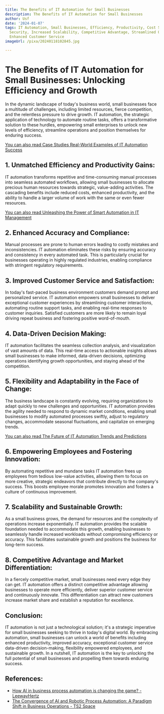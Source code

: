 ```yaml
---
title: The Benefits of IT Automation for Small Businesses
description: The Benefits of IT Automation for Small Businesses
author: Usf
date: '2024-01-07'
tags: IT Automation, Small Businesses, Efficiency, Productivity, Cost Savings, Improved
  Security, Increased Scalability, Competitive Advantage, Streamlined Operations,
  Enhanced Customer Service
imageUrl: /pixa/20240118102845.jpg

---
```

# The Benefits of  IT Automation  for Small Businesses: Unlocking Efficiency and Growth

In  the dynamic landscape of today's business world, small businesses  face a multitude of challenges, including limited resources, fierce competition, and the relentless pressure to drive growth. IT automation, the  strategic application of technology to automate routine tasks, offers a transformative solution to these hurdles, empowering small enterprises to unlock  new levels of efficiency, streamline operations and position  themselves for enduring success.

[You  can also read Case Studies Real-World Examples of IT  Automation Success](Case%20Studies%20Real-World%20Examples%20of%20IT%20Automation%20Success)


## 1.  Unmatched  Efficiency and Productivity  Gains:

IT automation transforms repetitive and time-consuming manual processes into seamless automated workflows, allowing small businesses to allocate precious human resources towards strategic, value-adding  activities. The cascading benefits include reduced costs, enhanced productivity, and the ability to handle a larger volume of work with the same or even fewer resources.

[You can also read Unleashing the  Power of Smart Automation in IT Management](Unleashing%20the%20Power%20of%20Smart%20Automation%20in%20IT%20Management)


## 2. Enhanced  Accuracy and Compliance:

Manual processes are prone to human errors leading to costly mistakes and inconsistencies. IT automation eliminates these risks by ensuring accuracy and  consistency in every automated task. This is particularly  crucial for businesses operating in highly regulated  industries,  enabling compliance with stringent  regulatory requirements.

## 3. Improved Customer Service and Satisfaction:

In today's fast-paced business environment customers demand prompt and personalized  service. IT automation empowers small businesses to deliver exceptional customer experiences by streamlining customer  interactions, automating  routine support tasks, and enabling real-time responses  to customer inquiries. Satisfied customers are more likely to remain loyal  driving repeat business and  fostering positive  word-of-mouth.

## 4. Data-Driven Decision Making:

IT automation  facilitates the seamless collection analysis,  and visualization of vast amounts of data. This real-time access to actionable insights allows small businesses to  make informed, data-driven decisions, optimizing  operations identifying growth opportunities, and staying  ahead of the competition.

## 5. Flexibility and  Adaptability in  the Face of Change:

The business landscape is constantly evolving, requiring  organizations to adapt quickly to new challenges and opportunities. IT automation provides the agility  needed to respond to dynamic market conditions,  enabling small businesses to modify automated processes swiftly, adjust to regulatory changes, accommodate seasonal fluctuations, and capitalize on emerging trends.

[You can also read The Future of IT Automation Trends and Predictions](The%20Future%20of%20IT%20Automation%20Trends%20and%20Predictions)


## 6. Empowering Employees and Fostering Innovation:

By automating repetitive  and mundane tasks IT automation frees up employees from tedious low-value activities, allowing them to focus on more creative, strategic endeavors that contribute directly to the company's success. This  boosts employee morale promotes innovation and fosters a culture of continuous improvement.

## 7. Scalability and Sustainable Growth:

As a  small business grows, the demand for resources and the complexity of operations increase exponentially. IT automation provides the scalable foundation needed to accommodate  this  growth, enabling businesses to  seamlessly handle increased workloads  without compromising efficiency or accuracy. This facilitates sustainable growth and positions the business for  long-term success.

## 8. Competitive Advantage and Market  Differentiation:

In a fiercely competitive market, small businesses need every  edge  they can get. IT automation offers a distinct competitive advantage allowing  businesses  to operate more efficiently, deliver superior  customer service and continuously innovate. This  differentiation  can attract new customers increase market share and establish a reputation for excellence.

## Conclusion:

IT automation is not just  a technological solution; it's a strategic imperative for small businesses seeking to thrive in today's digital world. By embracing automation, small businesses  can unlock a world of benefits  including enhanced productivity, improved accuracy, exceptional customer service  data-driven  decision-making, flexibility empowered employees, and sustainable growth. In a nutshell, IT automation is the  key to unlocking the full potential of small businesses and propelling them towards enduring success.

## References:
- [How AI in business process automation is changing the game? - LeewayHertz](https://www.leewayhertz.com/ai-in-business-process-automation/)
- [The Convergence of AI and Robotic Process Automation: A Paradigm Shift in Business Operations - TS2 Space](https://ts2.space/en/the-convergence-of-ai-and-robotic-process-automation-a-paradigm-shift-in-business-operations/)
